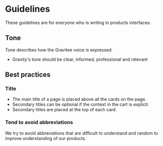 
<Meta title="Guidelines / Content / README" />

# Guidelines

These guidelines are for everyone who is writing in products interfaces.

## Tone

Tone describes how the Gravitee voice is expressed.

- Gravity's tone should be clear, informed, professional and relevant

## Best practices

### Title

- The main title of a page is placed above all the cards on the page.
- Secondary titles can be optional if the context in the cart is explicit.
- Secondary titles are placed at the top of each card.

### Tend to avoid abbreviations

We try to avoid abbreviations that are difficult to understand and random to improve understanding of our products.
